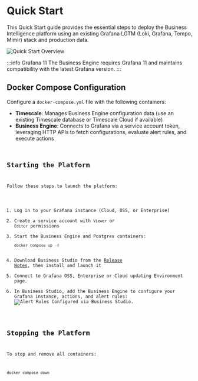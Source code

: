 
# Quick Start

This Quick Start guide provides the essential steps to deploy the Business Intelligence platform using an existing Grafana LGTM (Loki, Grafana, Tempo, Mimir) stack and production data.

<Image
  title="Quick Start Overview"
  src="/img/big/quick-start/quick-start.png"
/>

:::info Grafana 11
The Business Engine requires Grafana 11 and maintains compatibility with the latest Grafana version.
:::

## Docker Compose Configuration

Configure a `docker-compose.yml` file with the following containers:

- **Timescale**: Manages Business Engine configuration data (use an existing Timescale database or Timescale Cloud if available)
- **Business Engine**: Connects to Grafana via a service account token, leveraging HTTP APIs to fetch configurations, evaluate alert rules, and execute actions

<Code
  url="https://github.com/VolkovLabs/business-intelligence/blob/main/docker-compose.yml"
  language="yaml"
/>

## Starting the Platform

Follow these steps to launch the platform:

1. Log in to your Grafana instance (Cloud, OSS, or Enterprise)
2. Create a service account with `Viewer` or `Editor` permissions
3. Start the Business Engine and Postgres containers:
   ```sh
   docker compose up -d
   ```
4. Download Business Studio from the [Release Notes](https://github.com/VolkovLabs/business-intelligence/releases), then install and launch it
5. Connect to Grafana OSS, Enterprise or Cloud updating Environment page.
6. In Business Studio, add the Business Engine to configure your Grafana instance, actions, and alert rules:
   <Image
     title="Alert Rules Configured via Business Studio."
     src="/img/big/business-studio/alerts.png"
   />

## Stopping the Platform

To stop and remove all containers:

```sh
docker compose down
```
